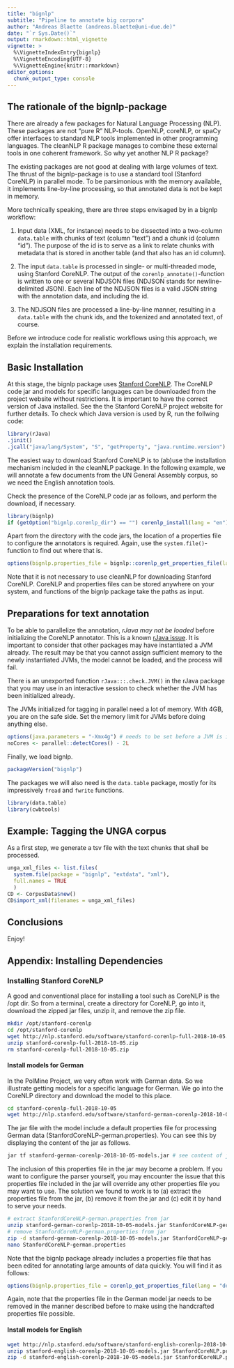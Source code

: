 ```yaml
---
title: "bignlp"
subtitle: "Pipeline to annotate big corpora"
author: "Andreas Blaette (andreas.blaette@uni-due.de)"
date: "`r Sys.Date()`"
output: rmarkdown::html_vignette
vignette: >
  %\VignetteIndexEntry{bignlp}
  %\VignetteEncoding{UTF-8}
  %\VignetteEngine{knitr::rmarkdown}
editor_options: 
  chunk_output_type: console
---
```

  
## The rationale of the bignlp-package

There are already a few packages for Natural Language Processing (NLP). These packages are not "pure R" NLP-tools. OpenNLP, coreNLP, or spaCy offer interfaces to standard NLP tools implemented in other programming languages. The cleanNLP R package manages to combine these external tools in one coherent framework. So why yet another NLP R package?

The existing packages are not good at dealing with large volumes of text. The thrust of the bignlp-package is to use a standard tool (Stanford CoreNLP) in parallel mode. To be parsimonious with the memory available, it implements  line-by-line processing, so that annotated data is not be kept in memory.

More technically speaking, there are three steps envisaged by in a bignlp workflow:

  1. Input data (XML, for instance) needs to be dissected into a two-column `data.table` with chunks of text (column "text") and a chunk id (column "id"). The purpose of the id is to serve as a link to relate chunks with metadata that is stored in another table (and that also has an id column).
  
  2. The input `data.table` is processed in single- or multi-threaded mode, using Stanford CoreNLP. The output of the `corenlp_annotate()`-function is written to one or several NDJSON files (NDJSON stands for newline-delimited JSON). Each line of the NDJSON files is a valid JSON string with the annotation data, and including the id.
  
  3. The NDJSON files are processed a line-by-line manner, resulting in a `data.table` with the chunk ids, and the tokenized and annotated text, of course.

Before we introduce code for realistic workflows using this approach, we explain the installation requirements.


## Basic Installation

At this stage, the bignlp package uses [Stanford CoreNLP](https://stanfordnlp.github.io/CoreNLP/). The CoreNLP code jar and models for specific languages can be downloaded from the project website without restrictions. It is important to have the correct version of Java installed. See the the Stanford CoreNLP project website for further details. To check which Java version is used by R, run the follwing code:

```r
library(rJava)
.jinit()
.jcall("java/lang/System", "S", "getProperty", "java.runtime.version")
```

The easiest way to download Stanford CoreNLP is to (ab)use the installation mechanism included in the cleanNLP package. In the following example, we will annotate a few documents from the UN General Assembly corpus, so we need the English annotation tools.

Check the presence of the CoreNLP code jar as follows, and perform the download, if necessary.

```r
library(bignlp)
if (getOption("bignlp.corenlp_dir") == "") corenlp_install(lang = "en")
```

Apart from the directory with the code jars, the location of a properties file to configure the annotators is required. Again, use the `system.file()`-function to find out where that is.

```r
options(bignlp.properties_file = bignlp::corenlp_get_properties_file(lang = "en", fast = TRUE))
```

Note that it is not necessary to use cleanNLP for downloading Stanford CoreNLP. CoreNLP and properties files can be stored anywhere on your system, and functions of the bignlp package take the paths as input.


## Preparations for text annotation

To be able to parallelize the annotation, *rJava may not be loaded* before initializing the CoreNLP annotator. This is a known [rJava issue](https://github.com/s-u/rJava/issues/25). It is important to consider that other packages may have instantiated a JVM already. The result may be that you cannot assign sufficient memory to the newly instantiated JVMs, the model cannot be loaded, and the process will fail.

There is an unexported function `rJava:::.check.JVM()` in the rJava package that you may use in an interactive session to check whether the JVM has been initialized already.

The JVMs initialized for tagging in parallel need a lot of memory. With 4GB, you are on the safe side. Set the memory limit for JVMs before doing anything else. 

```r
options(java.parameters = "-Xmx4g") # needs to be set before a JVM is initialized.
noCores <- parallel::detectCores() - 2L
```

Finally, we load bignlp.

```r
packageVersion("bignlp")
```

The packages we will also need is the `data.table` package, mostly for its impressively `fread` and `fwrite` functions.

```r
library(data.table)
library(cwbtools)
```


## Example: Tagging the UNGA corpus

As a first step, we generate a tsv file with the text chunks that shall be processed.

```r
unga_xml_files <- list.files(
  system.file(package = "bignlp", "extdata", "xml"),
  full.names = TRUE
  )
CD <- CorpusData$new()
CD$import_xml(filenames = unga_xml_files)
```




## Conclusions

Enjoy!

## Appendix: Installing Dependencies

### Installing Stanford CoreNLP

A good and conventional place for installing a tool such as CoreNLP is the /opt dir. So from a terminal, create a directory for CoreNLP, go into it, download the zipped jar files, unzip it, and remove the zip file.

```sh
mkdir /opt/stanford-corenlp
cd /opt/stanford-corenlp
wget http://nlp.stanford.edu/software/stanford-corenlp-full-2018-10-05.zip
unzip stanford-corenlp-full-2018-10-05.zip
rm stanford-corenlp-full-2018-10-05.zip
```


#### Install models for German

In the PolMine Project, we very often work with German data. So we illustrate getting models for a specific language for German. We go into the CoreNLP directory and download the model to this place.

```sh
cd stanford-corenlp-full-2018-10-05
wget http://nlp.stanford.edu/software/stanford-german-corenlp-2018-10-05-models.jar
```

The jar file with the model include a default properties file for processing German data (StanfordCoreNLP-german.properties). You can see this by displaying the content of the jar as follows.

```sh
jar tf stanford-german-corenlp-2018-10-05-models.jar # see content of jar
```

The inclusion of this properties file in the jar may become a problem. If you want to configure the parser yourself, you may encounter the issue that this properties file included in the jar will override any other properties file you may want to use. The solution we found to work is to (a) extract the properties file from the jar, (b) remove it from the jar and (c) edit it by hand to serve your needs.

```sh
# extract StanfordCoreNLP-german.properties from jar
unzip stanford-german-corenlp-2018-10-05-models.jar StanfordCoreNLP-german.properties
# remove StanfordCoreNLP-german.properties from jar
zip -d stanford-german-corenlp-2018-10-05-models.jar StanfordCoreNLP-german.properties
nano StanfordCoreNLP-german.properties 
```

Note that the bignlp package already includes a properties file that has been edited for annotating large amounts of data quickly. You will find it as follows:

```r
options(bignlp.properties_file = corenlp_get_properties_file(lang = "de", fast = TRUE))
```

Again, note that the properties file in the German model jar needs to be removed in the manner described before to make using the handcrafted properties file possible.


#### Install models for English

```sh
wget http://nlp.stanford.edu/software/stanford-english-corenlp-2018-10-05-models.jar
unzip stanford-english-corenlp-2018-10-05-models.jar StanfordCoreNLP.properties
zip -d stanford-english-corenlp-2018-10-05-models.jar StanfordCoreNLP.properties
```


